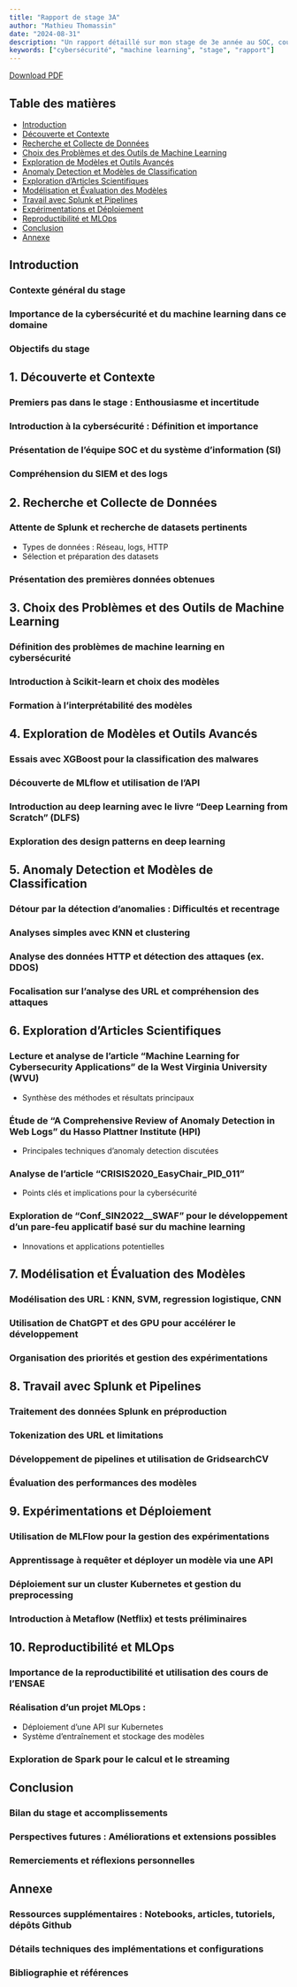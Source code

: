 ```yaml
---
title: "Rapport de stage 3A"
author: "Mathieu Thomassin"
date: "2024-08-31"
description: "Un rapport détaillé sur mon stage de 3e année au SOC, couvrant divers aspects de la cybersécurité et du machine learning."
keywords: ["cybersécurité", "machine learning", "stage", "rapport"]
---
```


[Download PDF](docs/index.pdf)

## Table des matières

- [Introduction](#introduction)
- [Découverte et Contexte](#découverte-et-contexte)
- [Recherche et Collecte de Données](#recherche-et-collecte-de-données)
- [Choix des Problèmes et des Outils de Machine Learning](#choix-des-problèmes-et-des-outils-de-machine-learning)
- [Exploration de Modèles et Outils Avancés](#exploration-de-modèles-et-outils-avancés)
- [Anomaly Detection et Modèles de Classification](#anomaly-detection-et-modèles-de-classification)
- [Exploration d'Articles Scientifiques](#exploration-darticles-scientifiques)
- [Modélisation et Évaluation des Modèles](#modélisation-et-évaluation-des-modèles)
- [Travail avec Splunk et Pipelines](#travail-avec-splunk-et-pipelines)
- [Expérimentations et Déploiement](#expérimentations-et-déploiement)
- [Reproductibilité et MLOps](#reproductibilité-et-mlops)
- [Conclusion](#conclusion)
- [Annexe](#annexe)



## Introduction


### Contexte général du stage
### Importance de la cybersécurité et du machine learning dans ce domaine
### Objectifs du stage

## 1. Découverte et Contexte
### Premiers pas dans le stage : Enthousiasme et incertitude
### Introduction à la cybersécurité : Définition et importance
### Présentation de l'équipe SOC et du système d'information (SI)
### Compréhension du SIEM et des logs

## 2. Recherche et Collecte de Données
### Attente de Splunk et recherche de datasets pertinents

  - Types de données : Réseau, logs, HTTP
  - Sélection et préparation des datasets

### Présentation des premières données obtenues

## 3. Choix des Problèmes et des Outils de Machine Learning
### Définition des problèmes de machine learning en cybersécurité
### Introduction à Scikit-learn et choix des modèles
### Formation à l'interprétabilité des modèles

## 4. Exploration de Modèles et Outils Avancés
### Essais avec XGBoost pour la classification des malwares
### Découverte de MLflow et utilisation de l'API
### Introduction au deep learning avec le livre "Deep Learning from Scratch" (DLFS)
### Exploration des design patterns en deep learning

## 5. Anomaly Detection et Modèles de Classification
### Détour par la détection d'anomalies : Difficultés et recentrage
### Analyses simples avec KNN et clustering
### Analyse des données HTTP et détection des attaques (ex. DDOS)
### Focalisation sur l'analyse des URL et compréhension des attaques

## 6. Exploration d'Articles Scientifiques
### Lecture et analyse de l'article "Machine Learning for Cybersecurity Applications" de la West Virginia University (WVU)
  - Synthèse des méthodes et résultats principaux

### Étude de "A Comprehensive Review of Anomaly Detection in Web Logs" du Hasso Plattner Institute (HPI)
  - Principales techniques d'anomaly detection discutées

### Analyse de l'article "CRISIS2020_EasyChair_PID_011"
  - Points clés et implications pour la cybersécurité

### Exploration de "Conf_SIN2022__SWAF" pour le développement d'un pare-feu applicatif basé sur du machine learning
  - Innovations et applications potentielles

## 7. Modélisation et Évaluation des Modèles
### Modélisation des URL : KNN, SVM, regression logistique, CNN
### Utilisation de ChatGPT et des GPU pour accélérer le développement
### Organisation des priorités et gestion des expérimentations

## 8. Travail avec Splunk et Pipelines
### Traitement des données Splunk en préproduction
### Tokenization des URL et limitations
### Développement de pipelines et utilisation de GridsearchCV
### Évaluation des performances des modèles

## 9. Expérimentations et Déploiement
### Utilisation de MLFlow pour la gestion des expérimentations
### Apprentissage à requêter et déployer un modèle via une API
### Déploiement sur un cluster Kubernetes et gestion du preprocessing
### Introduction à Metaflow (Netflix) et tests préliminaires

## 10. Reproductibilité et MLOps
### Importance de la reproductibilité et utilisation des cours de l'ENSAE
### Réalisation d'un projet MLOps :
  - Déploiement d’une API sur Kubernetes
  - Système d’entraînement et stockage des modèles
  
### Exploration de Spark pour le calcul et le streaming

## Conclusion
### Bilan du stage et accomplissements
### Perspectives futures : Améliorations et extensions possibles
### Remerciements et réflexions personnelles

## Annexe
### Ressources supplémentaires : Notebooks, articles, tutoriels, dépôts Github
### Détails techniques des implémentations et configurations
### Bibliographie et références
